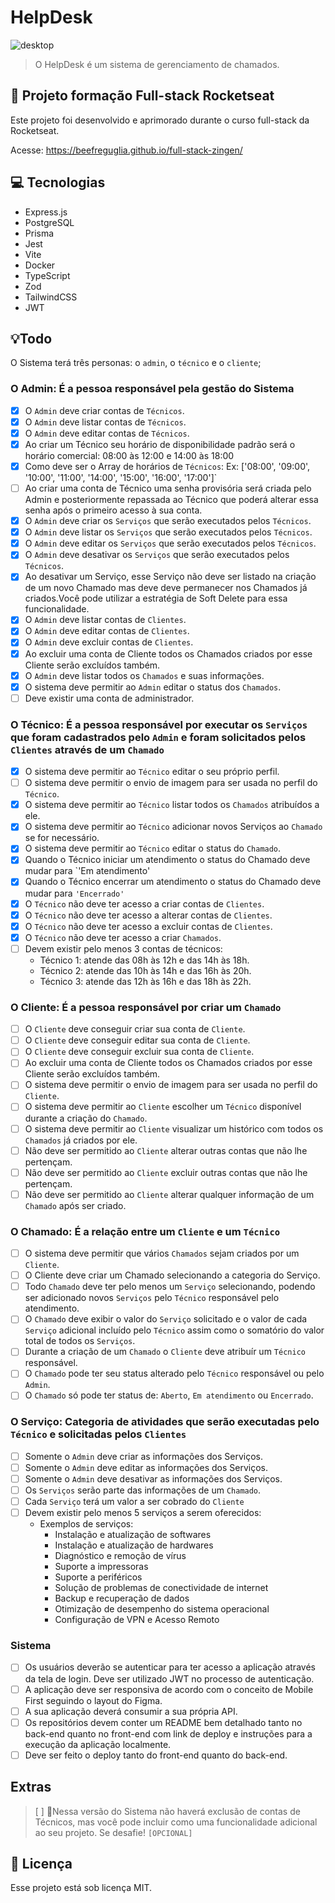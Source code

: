 # HelpDesk

<img src="./assets/desktop.png" alt="desktop">

> O HelpDesk é um sistema de gerenciamento de chamados.

## 🚀 Projeto formação Full-stack Rocketseat

Este projeto foi desenvolvido e aprimorado durante o curso full-stack da Rocketseat.

Acesse:
https://beefreguglia.github.io/full-stack-zingen/

## 💻 Tecnologias

- Express.js
- PostgreSQL
- Prisma
- Jest
- Vite
- Docker
- TypeScript
- Zod
- TailwindCSS
- JWT

## 💡Todo

O Sistema terá três personas: o `admin`, o `técnico` e o `cliente`;

### O **Admin**: É a pessoa responsável pela gestão do Sistema

- [x] O `Admin` deve criar contas de `Técnicos`.
- [x] O `Admin` deve listar contas de `Técnicos`.
- [x] O `Admin` deve editar contas de `Técnicos`.
- [x] Ao criar um Técnico seu horário de disponibilidade padrão será o horário comercial: 08:00 às 12:00 e 14:00 às 18:00
- [x] Como deve ser o Array de horários de `Técnicos`: Ex: ['08:00', '09:00', '10:00', '11:00', '14:00', '15:00', '16:00', '17:00']`
- [ ] Ao criar uma conta de Técnico uma senha provisória será criada pelo Admin e posteriormente repassada ao Técnico que poderá alterar essa senha após o primeiro acesso à sua conta.
- [x] O `Admin` deve criar os `Serviços` que serão executados pelos `Técnicos`.
- [x] O `Admin` deve listar os `Serviços` que serão executados pelos `Técnicos`.
- [x] O `Admin` deve editar os `Serviços` que serão executados pelos `Técnicos`.
- [x] O `Admin` deve desativar os `Serviços` que serão executados pelos `Técnicos`.
- [x] Ao desativar um Serviço, esse Serviço não deve ser listado na criação de um novo Chamado mas deve deve permanecer nos Chamados já criados.Você pode utilizar a estratégia de Soft Delete para essa funcionalidade.
- [x] O `Admin` deve listar contas de `Clientes`.
- [x] O `Admin` deve editar contas de `Clientes`.
- [x] O `Admin` deve excluir contas de `Clientes`.
- [x] Ao excluir uma conta de Cliente todos os Chamados criados por esse Cliente serão excluídos também.
- [x] O `Admin` deve listar todos os `Chamados` e suas informações.
- [x] O sistema deve permitir ao `Admin` editar o status dos `Chamados`.
- [ ]  Deve existir uma conta de administrador.

### O **Técnico**: É a pessoa responsável por executar os `Serviços` que foram cadastrados pelo `Admin` e foram solicitados pelos `Clientes` através de um `Chamado`

- [x] O sistema deve permitir ao `Técnico` editar o seu próprio perfil.
- [ ] O sistema deve permitir o envio de imagem para ser usada no perfil do `Técnico`.
- [x] O sistema deve permitir ao `Técnico` listar todos os `Chamados` atribuídos a ele.
- [x] O sistema deve permitir ao `Técnico` adicionar novos Serviços ao `Chamado` se for necessário.
- [x] O sistema deve permitir ao `Técnico` editar o status do `Chamado`.
- [x] Quando o Técnico iniciar um atendimento o status do Chamado deve mudar para `'Em atendimento'
- [x] Quando o Técnico encerrar um atendimento o status do Chamado deve mudar para `'Encerrado'`
- [x] O `Técnico` não deve ter acesso a criar contas de `Clientes`.
- [x] O `Técnico` não deve ter acesso a alterar contas de `Clientes`.
- [x] O `Técnico` não deve ter acesso a excluir contas de `Clientes`.
- [x] O `Técnico` não deve ter acesso a criar `Chamados`.
- [ ]  Devem existir pelo menos 3 contas de técnicos:
    - Técnico 1: atende das 08h às 12h e das 14h às 18h.
    - Técnico 2: atende das 10h às 14h e das 16h às 20h.
    - Técnico 3: atende das 12h às 16h e das 18h às 22h.

### O **Cliente**: É a pessoa responsável por criar um `Chamado`

- [ ] O `Cliente` deve conseguir criar sua conta de `Cliente`.
- [ ] O `Cliente` deve conseguir editar sua conta de `Cliente`.
- [ ] O `Cliente` deve conseguir excluir sua conta de `Cliente`.
- [ ] Ao excluir uma conta de Cliente todos os Chamados criados por esse Cliente serão excluídos também.
- [ ] O sistema deve permitir o envio de imagem para ser usada no perfil do `Cliente`.
- [ ] O sistema deve permitir ao `Cliente` escolher um `Técnico` disponível durante a criação do `Chamado`.
- [ ] O sistema deve permitir ao `Cliente` visualizar um histórico com todos os `Chamados` já criados por ele.
- [ ] Não deve ser permitido ao `Cliente` alterar outras contas que não lhe pertençam.
- [ ] Não deve ser permitido ao `Cliente` excluir outras contas que não lhe pertençam.
- [ ] Não deve ser permitido ao `Cliente` alterar qualquer informação de um `Chamado` após ser criado.

### O **Chamado**: É a relação entre um `Cliente` e um `Técnico`

- [ ] O sistema deve permitir que vários `Chamados` sejam criados por um `Cliente`.
- [ ] O Cliente deve criar um Chamado selecionando a categoria do Serviço.
- [ ] Todo `Chamado` deve ter pelo menos um `Serviço` selecionando, podendo ser adicionado novos `Serviços` pelo `Técnico` responsável pelo atendimento.
- [ ] O `Chamado` deve exibir o valor do `Serviço` solicitado e o valor de cada `Serviço` adicional incluído pelo `Técnico` assim como o somatório do valor total de todos os `Serviços`.
- [ ] Durante a criação de um `Chamado` o `Cliente` deve atribuír um `Técnico` responsável.
- [ ] O `Chamado` pode ter seu status alterado pelo `Técnico` responsável ou pelo `Admin`.
- [ ] O `Chamado` só pode ter status de: `Aberto`, `Em atendimento` ou `Encerrado`.

### O Serviço: Categoria de atividades que serão executadas pelo `Técnico` e solicitadas pelos `Clientes`

- [ ] Somente o `Admin` deve criar as informações dos Serviços.
- [ ] Somente o `Admin` deve editar as informações dos Serviços.
- [ ] Somente o `Admin` deve desativar as informações dos Serviços.
- [ ] Os `Serviços` serão parte das informações de um `Chamado`.
- [ ] Cada `Serviço` terá um valor a ser cobrado do `Cliente`
- [ ]  Devem existir pelo menos 5 serviços a serem oferecidos:
    - Exemplos de serviços:
        - Instalação e atualização de softwares
        - Instalação e atualização de hardwares
        - Diagnóstico e remoção de vírus
        - Suporte a impressoras
        - Suporte a periféricos
        - Solução de problemas de conectividade de internet
        - Backup e recuperação de dados
        - Otimização de desempenho do sistema operacional
        - Configuração de VPN e Acesso Remoto

### Sistema

- [ ]  Os usuários deverão se autenticar para ter acesso a aplicação através da tela de login. Deve ser utilizado JWT no processo de autenticação.
- [ ]  A aplicação deve ser responsiva de acordo com o conceito de Mobile First seguindo o layout do Figma.
- [ ]  A sua aplicação deverá consumir a sua própria API.
- [ ]  Os repositórios devem conter um README bem detalhado tanto no back-end quanto no front-end com link de deploy e instruções para a execução da aplicação localmente.
- [ ]  Deve ser feito o deploy tanto do front-end quanto do back-end.

## Extras
> [ ] 🚩Nessa versão do Sistema não haverá exclusão de contas de Técnicos, mas você pode incluir como uma funcionalidade adicional ao seu projeto. Se desafie! `[OPCIONAL]`

## 📝 Licença

Esse projeto está sob licença MIT.
